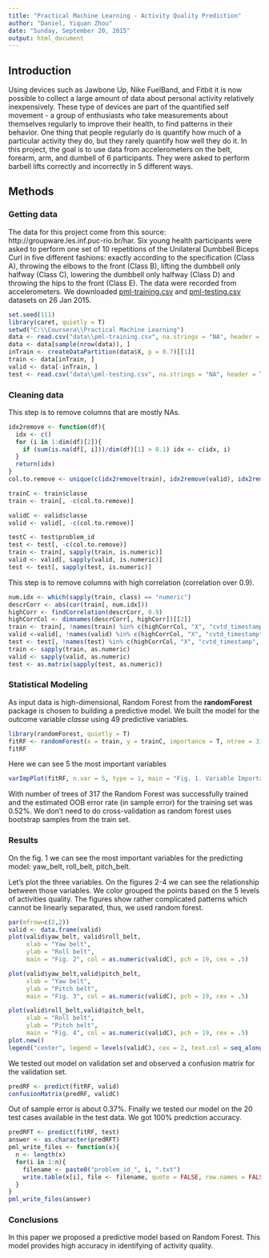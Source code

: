 ```yaml
---
title: "Practical Machine Learning - Activity Quality Prediction"
author: "Daniel, Yiquan Zhou"
date: "Sunday, September 20, 2015"
output: html_document
---
```


## Introduction  
Using devices such as Jawbone Up, Nike FuelBand, and Fitbit it is now possible to collect a large amount of data about personal activity relatively inexpensively. These type of devices are part of the quantified self movement - a group of enthusiasts who take measurements about themselves regularly to improve their health, to find patterns in their behavior. One thing that people regularly do is quantify how much of a particular activity they do, but they rarely quantify how well they do it. In this project, the goal is to use data from accelerometers on the belt, forearm, arm, and dumbell of 6 participants. They were asked to perform barbell lifts correctly and incorrectly in 5 different ways.

## Methods  
### Getting data
The data for this project come from this source: http://groupware.les.inf.puc-rio.br/har. Six young health participants were asked to perform one set of 10 repetitions of the Unilateral Dumbbell Biceps Curl in five different fashions: exactly according to the specification (Class A), throwing the elbows to the front (Class B), lifting the dumbbell only halfway (Class C), lowering the dumbbell only halfway (Class D) and throwing the hips to the front (Class E).
The data were recorded from accelerometers. We downloaded [pml-training.csv](https://d396qusza40orc.cloudfront.net/predmachlearn/pml-training.csv) and [pml-testing.csv](https://d396qusza40orc.cloudfront.net/predmachlearn/pml-testing.csv) datasets on 26 Jan 2015.

```r
set.seed(111)
library(caret, quietly = T)
setwd("C:\\Coursera\\Practical Machine Learning")
data <- read.csv("data\\pml-training.csv", na.strings = "NA", header = T)
data <- data[sample(nrow(data)), ]
inTrain <- createDataPartition(data$X, p = 0.7)[[1]]
train <- data[inTrain, ]
valid <- data[-inTrain, ]
test <- read.csv("data\\pml-testing.csv", na.strings = "NA", header = T)
```

### Cleaning data
This step is to remove columns that are mostly NAs.
```r
idx2remove <- function(df){
  idx <- c()
  for (i in 1:dim(df)[2]){
    if (sum(is.na(df[, i]))/dim(df)[1] > 0.1) idx <- c(idx, i)
  }
  return(idx)
}
col.to.remove <- unique(c(idx2remove(train), idx2remove(valid), idx2remove(test)))

trainC <- train$classe
train <- train[, -c(col.to.remove)]

validC <- valid$classe
valid <- valid[, -c(col.to.remove)]

testC <- test$problem_id
test <- test[, -c(col.to.remove)]
train <- train[, sapply(train, is.numeric)]
valid <- valid[, sapply(valid, is.numeric)]
test <- test[, sapply(test, is.numeric)]
```

This step is to remove columns with high correlation (correlation over 0.9).
```r
num.idx <- which(sapply(train, class) == "numeric")
descrCorr <- abs(cor(train[, num.idx]))
highCorr <- findCorrelation(descrCorr, 0.9)
highCorrCol <- dimnames(descrCorr[, highCorr])[[2]]
train <- train[, !names(train) %in% c(highCorrCol, "X", "cvtd_timestamp", "raw_timestamp_part_1",  "raw_timestamp_part_2",  "num_window", "classe")]
valid <-valid[, !names(valid) %in% c(highCorrCol, "X", "cvtd_timestamp", "raw_timestamp_part_1",  "raw_timestamp_part_2",	"num_window", "classe")]
test <- test[, !names(test) %in% c(highCorrCol, "X", "cvtd_timestamp", "raw_timestamp_part_1",  "raw_timestamp_part_2",	"num_window", "problem_id")]
train <- sapply(train, as.numeric)
valid <- sapply(valid, as.numeric)
test <- as.matrix(sapply(test, as.numeric))
```

### Statistical Modeling
As input data is high-dimensional, Random Forest from the __randomForest__ package is chosen to building a predictive model. We built the model for the outcome variable *classe* using 49 predictive variables. 
```r
library(randomForest, quietly = T)
fitRF <- randomForest(x = train, y = trainC, importance = T, ntree = 317)
fitRF
```
Here we can see 5 the most important variables
```r
varImpPlot(fitRF, n.var = 5, type = 1, main = "Fig. 1. Variable Importance")
```
With number of trees of 317 the Random Forest was successfully trained and the estimated OOB error rate (in sample error) for the training set was 0.52%. We don't need to do cross-validation as random forest uses bootstrap samples from the train set.

### Results
On the fig. 1 we can see the most important variables for the predicting model: yaw_belt, roll_belt, pitch_belt.

Let's plot the three variables. On the figures 2-4 we can see the relationship between those variables. We color grouped the points based on the 5 levels of activities quality. The figures show rather complicated patterns which cannot be linearly separated, thus, we used random forest.

```r
par(mfrow=c(2,2))
valid <- data.frame(valid)
plot(valid$yaw_belt, valid$roll_belt,
     xlab = "Yaw belt", 
     ylab = "Roll belt", 
     main = "Fig. 2", col = as.numeric(validC), pch = 19, cex = .5)

plot(valid$yaw_belt,valid$pitch_belt,
     xlab = "Yaw belt", 
     ylab = "Pitch belt", 
     main = "Fig. 3", col = as.numeric(validC), pch = 19, cex = .5)

plot(valid$roll_belt,valid$pitch_belt,
     xlab = "Roll belt", 
     ylab = "Pitch belt", 
     main = "Fig. 4", col = as.numeric(validC), pch = 19, cex = .5)
plot.new()
legend("center", legend = levels(validC), cex = 2, text.col = seq_along(levels(validC)))
```
We tested out model on validation set and observed a confusion matrix for the validation set.
```r
predRF <- predict(fitRF, valid)
confusionMatrix(predRF, validC)
```
Out of sample error is about 0.37%. Finally we tested our model on the 20 test cases available in the test data. We got 100% prediction accuracy.
```r
predRFT <- predict(fitRF, test)
answer <- as.character(predRFT)
pml_write_files <- function(x){
  n <- length(x)
  for(i in 1:n){
    filename <- paste0("problem_id_", i, ".txt")
    write.table(x[i], file <- filename, quote = FALSE, row.names = FALSE, col.names = FALSE)
  }
}
pml_write_files(answer)
```

### Conclusions
In this paper we proposed a predictive model based on Random Forest. This model provides high accuracy in identifying of activity quality. 


